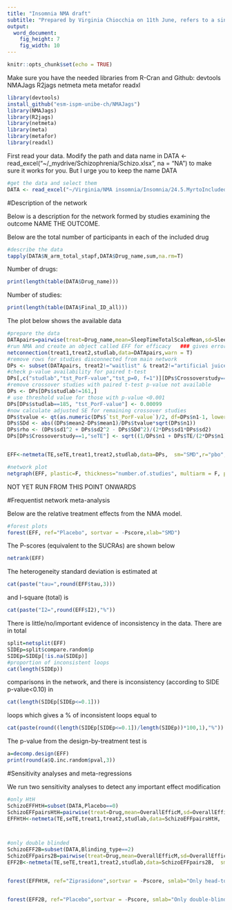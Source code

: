 ```yaml
---
title: "Insomnia NMA draft"
subtitle: "Prepared by Virginia Chiocchia on 11th June, refers to a single outcome analysis in a frequentist setting"
output: 
  word_document: 
    fig_height: 7
    fig_width: 10
---
```


```r
knitr::opts_chunk$set(echo = TRUE)
```
Make sure you have the needed libraries from R-Cran and Github:
devtools
NMAJags
R2jags
netmeta
meta
metafor
readxl


```r
library(devtools)
install_github("esm-ispm-unibe-ch/NMAJags")
library(NMAJags)
library(R2jags)
library(netmeta)
library(meta)
library(metafor)
library(readxl)
```

First read your data. Modify the path and data name in 
DATA <- read_excel("~/_mydrive/Schizophrenia/Schizo.xlsx", na = "NA")
to make sure it works for you. But I urge you to keep the name DATA

```r
#get the data and select them
DATA <- read_excel("~/Virginia/NMA insomnia/Insomnia/24.5.MyrtoIncludedAllOutcomesClean.xlsx", na = "NA")


```

#Description of the network

Below is a description for the network formed by studies examining the outcome NAME THE OUTCOME. 

Below are the total number of participants in each of the included drug
```r
#describe the data
tapply(DATA$N_arm_total_stapf,DATA$Drug_name,sum,na.rm=T)

```
Number of drugs:
```r
print(length(table(DATA$Drug_name)))
```
Number of studies:
```r
print(length(table(DATA$Final_ID_all)))
```


The plot below shows the available data
```r
#prepare the data
DATApairs=pairwise(treat=Drug_name,mean=SleepTimeTotalScaleMean,sd=SleepTimeTotalScaleSD,n=SleepTimeTotalScaleParticipants, data=DATA, studlab = Final_ID_all, sm= "SMD")
#run NMA and create an object called EFF for efficacy   ### gives error because consists of 5 separate sub-networks so run netconnection first
netconnection(treat1,treat2,studlab,data=DATApairs,warn = T)
#remove rows for studies disconnected from main network
DPs <- subset(DATApairs, treat2!="waitlist" & treat2!="artificial juice" & treat2!="sleep hygiene" & treat2!="oxazepam")
#check p-value availability for paired t-test
DPs[,c("studlab","tst_PorF-value","tst_p=0, f=1")][DPs$Crossoverstudy==1,]
#remove crossover studies with paired t-test p-value not available
DPs <- DPs[DPs$studlab!=161,]
# use threshold value for those with p-value <0.001
DPs[DPs$studlab==185, "tst_PorF-value"] <- 0.00099
#now calculate adjusted SE for remaining crossover studies
DPs$tvalue <- qt(as.numeric(DPs$`tst_PorF-value`)/2, df=DPs$n1-1, lower.tail = F)
DPs$SDd <- abs((DPs$mean2-DPs$mean1)/DPs$tvalue*sqrt(DPs$n1))
DPs$rho <- (DPs$sd1^2 + DPs$sd2^2 - DPs$SDd^2)/(2*DPs$sd1*DPs$sd2)
DPs[DPs$Crossoverstudy==1,"seTE"] <- sqrt((1/DPs$n1 + DPs$TE/(2*DPs$n1))*(2-2*DPs$rho))[DPs$Crossoverstudy==1] 


EFF<-netmeta(TE,seTE,treat1,treat2,studlab,data=DPs,  sm="SMD",r="pbo",comb.fixed =F, comb.random = T, tol.multiarm = 0.05, details.chkmultiarm = T)    ### gives error: Problems in multi-arm studies! Studies with negative treatment arm variance: '18', '185'

```



```r

#network plot
netgraph(EFF, plastic=F, thickness="number.of.studies", multiarm = F, points=T, col=1)
```







################################ NOT YET RUN FROM THIS POINT ONWARDS ############################################

#Frequentist network meta-analysis 

Below are the relative treatment effects from the NMA model. 

```r

#forest plots
forest(EFF, ref="Placebo", sortvar = -Pscore,xlab="SMD")
```


The P-scores (equivalent to the SUCRAs) are shown below
```r
netrank(EFF)
```

The heterogeneity standard deviation is estimated at
```r
cat(paste("tau=",round(EFF$tau,3)))
```
and I-square (total) is 
```r
cat(paste("I2=",round(EFF$I2),"%"))
```

There is little/no/important evidence of inconsistency in the data. There are in total

```r
split=netsplit(EFF) 
SIDEp=split$compare.random$p
SIDEp=SIDEp[!is.na(SIDEp)]
#proportion of inconsistent loops
cat(length(SIDEp))
```

comparisons in the network, and there is inconsistency (according to SIDE p-value<0.10) in

```r
cat(length(SIDEp[SIDEp<=0.1]))
```
loops which gives a % of inconsistent loops equal to
```r
cat(paste(round((length(SIDEp[SIDEp<=0.1])/length(SIDEp))*100,1),"%"))
```



The p-value from the design-by-treatment test is

```r
a=decomp.design(EFF)
print(round(a$Q.inc.random$pval,3))
```
#Sensitivity analyses and meta-regressions

We run two sensitivity analyses to detect any important effect modification
```r

#only HtH
SchizoEFFHtH=subset(DATA,Placebo==0)
SchizoEFFpairsHtH=pairwise(treat=Drug,mean=OverallEfficM,sd=OverallEfficSD,n=OverallEfficN, data=SchizoEFFHtH, studlab = Study_No, sm= "SMD")
EFFHtH<-netmeta(TE,seTE,treat1,treat2,studlab,data=SchizoEFFpairsHtH,  sm="SMD",comb.fixed =F, comb.random = T, tol.multiarm=T)



#only double blinded
SchizoEFF2B=subset(DATA,Blinding_type==2)
SchizoEFFpairs2B=pairwise(treat=Drug,mean=OverallEfficM,sd=OverallEfficSD,n=OverallEfficN, data=SchizoEFF2B, studlab = Study_No, sm= "SMD")
EFF2B<-netmeta(TE,seTE,treat1,treat2,studlab,data=SchizoEFFpairs2B,  sm="SMD",ref="Placebo",comb.fixed =F, comb.random = T, tol.multiarm=T)



```

```r

forest(EFFHtH, ref="Ziprasidone",sortvar = -Pscore, smlab="Only head-to-head studies", fontsize=10)


forest(EFF2B, ref="Placebo",sortvar = -Pscore, smlab="Only double-blinded studies", fontsize=10)


```


